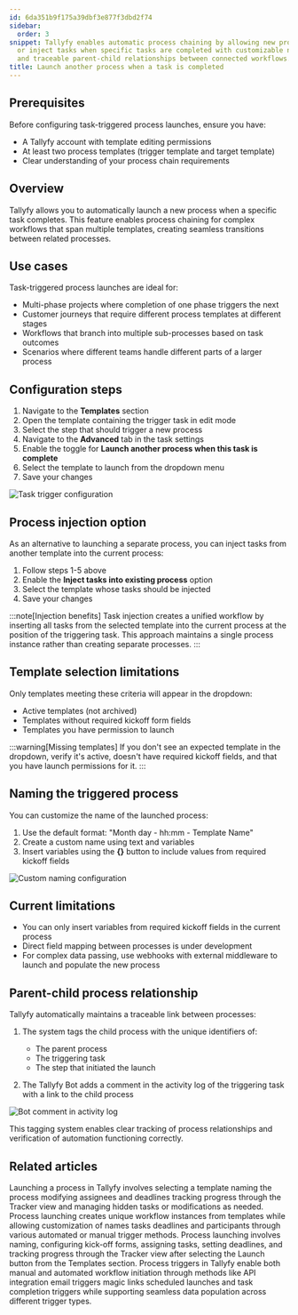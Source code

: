 ```yaml
---
id: 6da351b9f175a39dbf3e877f3dbd2f74
sidebar:
  order: 3
snippet: Tallyfy enables automatic process chaining by allowing new processes to launch
  or inject tasks when specific tasks are completed with customizable naming options
  and traceable parent-child relationships between connected workflows.
title: Launch another process when a task is completed
---
```


## Prerequisites

Before configuring task-triggered process launches, ensure you have:
- A Tallyfy account with template editing permissions
- At least two process templates (trigger template and target template)
- Clear understanding of your process chain requirements

## Overview

Tallyfy allows you to automatically launch a new process when a specific task completes. This feature enables process chaining for complex workflows that span multiple templates, creating seamless transitions between related processes.

## Use cases

Task-triggered process launches are ideal for:
- Multi-phase projects where completion of one phase triggers the next
- Customer journeys that require different process templates at different stages
- Workflows that branch into multiple sub-processes based on task outcomes
- Scenarios where different teams handle different parts of a larger process

## Configuration steps

1. Navigate to the **Templates** section
2. Open the template containing the trigger task in edit mode
3. Select the step that should trigger a new process
4. Navigate to the **Advanced** tab in the task settings
5. Enable the toggle for **Launch another process when this task is complete**
6. Select the template to launch from the dropdown menu
7. Save your changes

![Task trigger configuration](https://screenshots.tallyfy.com/tallyfy%2Fpro%2Fdesktop-light-launch-process-when-task-completed.png)

## Process injection option

As an alternative to launching a separate process, you can inject tasks from another template into the current process:

1. Follow steps 1-5 above
2. Enable the **Inject tasks into existing process** option
3. Select the template whose tasks should be injected
4. Save your changes

:::note[Injection benefits]
Task injection creates a unified workflow by inserting all tasks from the selected template into the current process at the position of the triggering task. This approach maintains a single process instance rather than creating separate processes.
:::

## Template selection limitations

Only templates meeting these criteria will appear in the dropdown:
* Active templates (not archived)
* Templates without required kickoff form fields
* Templates you have permission to launch

:::warning[Missing templates]
If you don't see an expected template in the dropdown, verify it's active, doesn't have required kickoff fields, and that you have launch permissions for it.
:::

## Naming the triggered process

You can customize the name of the launched process:

1. Use the default format: "Month day - hh:mm - Template Name"
2. Create a custom name using text and variables
3. Insert variables using the **{}** button to include values from required kickoff fields

![Custom naming configuration](https://screenshots.tallyfy.com/tallyfy%2Fpro%2Fdesktop-light-custom-naming-process.png)

## Current limitations

* You can only insert variables from required kickoff fields in the current process
* Direct field mapping between processes is under development
* For complex data passing, use webhooks with external middleware to launch and populate the new process

## Parent-child process relationship

Tallyfy automatically maintains a traceable link between processes:

1. The system tags the child process with the unique identifiers of:
   * The parent process
   * The triggering task
   * The step that initiated the launch

2. The Tallyfy Bot adds a comment in the activity log of the triggering task with a link to the child process

![Bot comment in activity log](https://screenshots.tallyfy.com/tallyfy/pro/desktop-light-show-bot-comment.png)

This tagging system enables clear tracking of process relationships and verification of automation functioning correctly.


## Related articles
<CardGrid>
<LinkTitleCard header="<b>Launching > Launch manually</b>" href="/products/pro/launching/how-can-i-launch-a-process-in-tallyfy/" > Launching a process in Tallyfy involves selecting a template naming the process modifying assignees and deadlines tracking progress through the Tracker view and managing hidden tasks or modifications as needed. </LinkTitleCard>
<LinkTitleCard header="<b>Pro > Launching</b>" href="/products/pro/launching/" > Process launching creates unique workflow instances from templates while allowing customization of names tasks deadlines and participants through various automated or manual trigger methods. </LinkTitleCard>
<LinkTitleCard header="<b>Tutorials > Launch a process</b>" href="/products/pro/tutorials/your-first-process/" > Process launching involves naming, configuring kick-off forms, assigning tasks, setting deadlines, and tracking progress through the Tracker view after selecting the Launch button from the Templates section. </LinkTitleCard>
<LinkTitleCard header="<b>Launching > Triggers</b>" href="/products/pro/launching/triggers/" > Process triggers in Tallyfy enable both manual and automated workflow initiation through methods like API integration email triggers magic links scheduled launches and task completion triggers while supporting seamless data population across different trigger types. </LinkTitleCard>
</CardGrid>